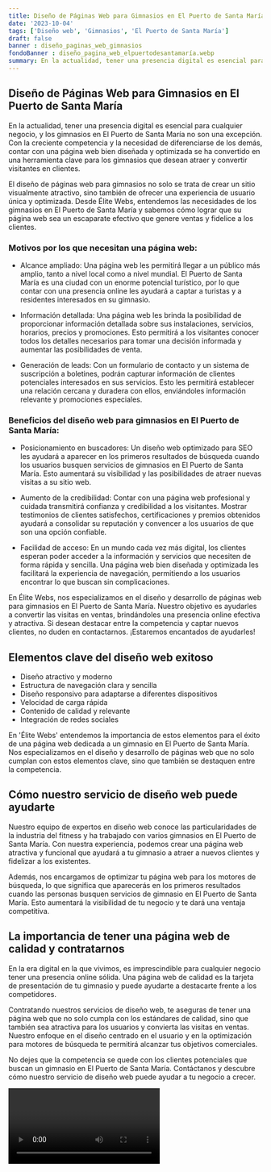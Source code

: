 ```yaml
---
title: Diseño de Páginas Web para Gimnasios en El Puerto de Santa María
date: '2023-10-04'
tags: ['Diseño web', 'Gimnasios', 'El Puerto de Santa María']
draft: false
banner : diseño_paginas_web_gimnasios
fondoBanner : diseño_pagina_web_elpuertodesantamaría.webp
summary: En la actualidad, tener una presencia digital es esencial para cualquier negocio, y los gimnasios en El Puerto de Santa María no son una excepción. Con la creciente competencia y la necesidad de diferenciarse de los demás, contar con una página web bien diseñada y optimizada se ha convertido en una herramienta clave para los gimnasios que desean atraer y convertir visitantes en clientes.
---
```


## Diseño de Páginas Web para Gimnasios en El Puerto de Santa María

En la actualidad, tener una presencia digital es esencial para cualquier negocio, y los gimnasios en El Puerto de Santa María no son una excepción. Con la creciente competencia y la necesidad de diferenciarse de los demás, contar con una página web bien diseñada y optimizada se ha convertido en una herramienta clave para los gimnasios que desean atraer y convertir visitantes en clientes.

El diseño de páginas web para gimnasios no solo se trata de crear un sitio visualmente atractivo, sino también de ofrecer una experiencia de usuario única y optimizada. Desde Élite Webs, entendemos las necesidades de los gimnasios en El Puerto de Santa María y sabemos cómo lograr que su página web sea un escaparate efectivo que genere ventas y fidelice a los clientes.

### Motivos por los que necesitan una página web:

- Alcance ampliado: Una página web les permitirá llegar a un público más amplio, tanto a nivel local como a nivel mundial. El Puerto de Santa María es una ciudad con un enorme potencial turístico, por lo que contar con una presencia online les ayudará a captar a turistas y a residentes interesados en su gimnasio.

- Información detallada: Una página web les brinda la posibilidad de proporcionar información detallada sobre sus instalaciones, servicios, horarios, precios y promociones. Esto permitirá a los visitantes conocer todos los detalles necesarios para tomar una decisión informada y aumentar las posibilidades de venta.

- Generación de leads: Con un formulario de contacto y un sistema de suscripción a boletines, podrán capturar información de clientes potenciales interesados en sus servicios. Esto les permitirá establecer una relación cercana y duradera con ellos, enviándoles información relevante y promociones especiales.

### Beneficios del diseño web para gimnasios en El Puerto de Santa María:

- Posicionamiento en buscadores: Un diseño web optimizado para SEO les ayudará a aparecer en los primeros resultados de búsqueda cuando los usuarios busquen servicios de gimnasios en El Puerto de Santa María. Esto aumentará su visibilidad y las posibilidades de atraer nuevas visitas a su sitio web.

- Aumento de la credibilidad: Contar con una página web profesional y cuidada transmitirá confianza y credibilidad a los visitantes. Mostrar testimonios de clientes satisfechos, certificaciones y premios obtenidos ayudará a consolidar su reputación y convencer a los usuarios de que son una opción confiable.

- Facilidad de acceso: En un mundo cada vez más digital, los clientes esperan poder acceder a la información y servicios que necesiten de forma rápida y sencilla. Una página web bien diseñada y optimizada les facilitará la experiencia de navegación, permitiendo a los usuarios encontrar lo que buscan sin complicaciones.

En Élite Webs, nos especializamos en el diseño y desarrollo de páginas web para gimnasios en El Puerto de Santa María. Nuestro objetivo es ayudarles a convertir las visitas en ventas, brindándoles una presencia online efectiva y atractiva. Si desean destacar entre la competencia y captar nuevos clientes, no duden en contactarnos. ¡Estaremos encantados de ayudarles!

<GifSeo />

<Cta />

## Elementos clave del diseño web exitoso

- Diseño atractivo y moderno
- Estructura de navegación clara y sencilla
- Diseño responsivo para adaptarse a diferentes dispositivos
- Velocidad de carga rápida
- Contenido de calidad y relevante
- Integración de redes sociales

En 'Élite Webs' entendemos la importancia de estos elementos para el éxito de una página web dedicada a un gimnasio en El Puerto de Santa María. Nos especializamos en el diseño y desarrollo de páginas web que no solo cumplan con estos elementos clave, sino que también se destaquen entre la competencia.

## Cómo nuestro servicio de diseño web puede ayudarte

Nuestro equipo de expertos en diseño web conoce las particularidades de la industria del fitness y ha trabajado con varios gimnasios en El Puerto de Santa María. Con nuestra experiencia, podemos crear una página web atractiva y funcional que ayudará a tu gimnasio a atraer a nuevos clientes y fidelizar a los existentes.

Además, nos encargamos de optimizar tu página web para los motores de búsqueda, lo que significa que aparecerás en los primeros resultados cuando las personas busquen servicios de gimnasio en El Puerto de Santa María. Esto aumentará la visibilidad de tu negocio y te dará una ventaja competitiva.

## La importancia de tener una página web de calidad y contratarnos

En la era digital en la que vivimos, es imprescindible para cualquier negocio tener una presencia online sólida. Una página web de calidad es la tarjeta de presentación de tu gimnasio y puede ayudarte a destacarte frente a los competidores.

Contratando nuestros servicios de diseño web, te aseguras de tener una página web que no solo cumpla con los estándares de calidad, sino que también sea atractiva para los usuarios y convierta las visitas en ventas. Nuestro enfoque en el diseño centrado en el usuario y en la optimización para motores de búsqueda te permitirá alcanzar tus objetivos comerciales.

No dejes que la competencia se quede con los clientes potenciales que buscan un gimnasio en El Puerto de Santa María. Contáctanos y descubre cómo nuestro servicio de diseño web puede ayudar a tu negocio a crecer.

<Video />

<CtaBot job='Gimnasios' city='El Puerto de Santa María'/>

<Gmaps query='El Puerto de Santa María+españa+maps' />